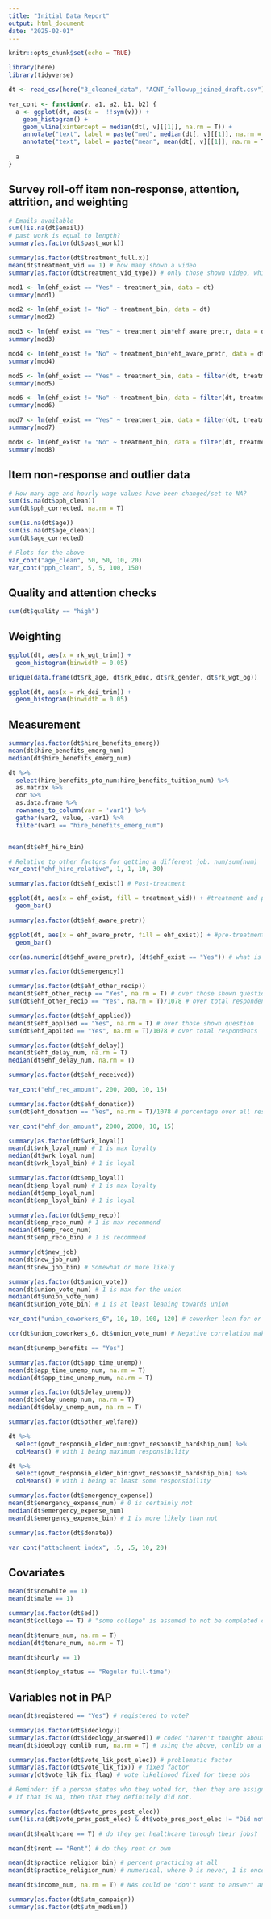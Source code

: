 ```yaml
---
title: "Initial Data Report"
output: html_document
date: "2025-02-01"
---
```


```r
knitr::opts_chunk$set(echo = TRUE)

library(here)
library(tidyverse)

dt <- read_csv(here("3_cleaned_data", "ACNT_followup_joined_draft.csv"))

var_cont <- function(v, a1, a2, b1, b2) {
  a <- ggplot(dt, aes(x =  !!sym(v))) +
    geom_histogram() +
    geom_vline(xintercept = median(dt[, v][[1]], na.rm = T)) +
    annotate("text", label = paste("med", median(dt[, v][[1]], na.rm = T)), x = a1, y = b1) +
    annotate("text", label = paste("mean", mean(dt[, v][[1]], na.rm = T)), x = a2, y = b2)
  
  a
}
```

## Survey roll-off item non-response, attention, attrition, and weighting

```r
# Emails available
sum(!is.na(dt$email))
# past work is equal to length?
summary(as.factor(dt$past_work))
```
```r
summary(as.factor(dt$treatment_full.x))
mean(dt$treatment_vid == 1) # how many shown a video
summary(as.factor(dt$treatment_vid_type)) # only those shown video, which one?
```
```r
mod1 <- lm(ehf_exist == "Yes" ~ treatment_bin, data = dt)
summary(mod1)

mod2 <- lm(ehf_exist != "No" ~ treatment_bin, data = dt)
summary(mod2)

mod3 <- lm(ehf_exist == "Yes" ~ treatment_bin*ehf_aware_pretr, data = dt)
summary(mod3)

mod4 <- lm(ehf_exist != "No" ~ treatment_bin*ehf_aware_pretr, data = dt)
summary(mod4)

mod5 <- lm(ehf_exist == "Yes" ~ treatment_bin, data = filter(dt, treatment_full.x != "vid0"))
summary(mod5)

mod6 <- lm(ehf_exist != "No" ~ treatment_bin, data = filter(dt, treatment_full.x != "vid0"))
summary(mod6)

mod7 <- lm(ehf_exist == "Yes" ~ treatment_bin, data = filter(dt, treatment_full.x != "ctrl"))
summary(mod7)

mod8 <- lm(ehf_exist != "No" ~ treatment_bin, data = filter(dt, treatment_full.x != "ctrl"))
summary(mod8)

```



## Item non-response and outlier data

```r
# How many age and hourly wage values have been changed/set to NA?
sum(is.na(dt$pph_clean))
sum(dt$pph_corrected, na.rm = T)

sum(is.na(dt$age))
sum(is.na(dt$age_clean))
sum(dt$age_corrected)

# Plots for the above
var_cont("age_clean", 50, 50, 10, 20)
var_cont("pph_clean", 5, 5, 100, 150)
```

## Quality and attention checks

```r
sum(dt$quality == "high")
```
## Weighting

```r
ggplot(dt, aes(x = rk_wgt_trim)) +
  geom_histogram(binwidth = 0.05)

unique(data.frame(dt$rk_age, dt$rk_educ, dt$rk_gender, dt$rk_wgt_og))

ggplot(dt, aes(x = rk_dei_trim)) +
  geom_histogram(binwidth = 0.05)
```

## Measurement

```r
summary(as.factor(dt$hire_benefits_emerg))
mean(dt$hire_benefits_emerg_num)
median(dt$hire_benefits_emerg_num)

dt %>%
  select(hire_benefits_pto_num:hire_benefits_tuition_num) %>%
  as.matrix %>%
  cor %>%
  as.data.frame %>%
  rownames_to_column(var = 'var1') %>%
  gather(var2, value, -var1) %>%
  filter(var1 == "hire_benefits_emerg_num")


mean(dt$ehf_hire_bin)

# Relative to other factors for getting a different job. num/sum(num)
var_cont("ehf_hire_relative", 1, 1, 10, 30)
```
```r
summary(as.factor(dt$ehf_exist)) # Post-treatment

ggplot(dt, aes(x = ehf_exist, fill = treatment_vid)) + #treatment and post-treatment ehf existance
  geom_bar()
```

```r
summary(as.factor(dt$ehf_aware_pretr))

ggplot(dt, aes(x = ehf_aware_pretr, fill = ehf_exist)) + #pre-treatment and post-treatment ehf existance
  geom_bar()

cor(as.numeric(dt$ehf_aware_pretr), (dt$ehf_exist == "Yes")) # what is the correlation between knowing pre-treatment and post-treatment?
```
```r
summary(as.factor(dt$emergency))
```
```r
summary(as.factor(dt$ehf_other_recip))
mean(dt$ehf_other_recip == "Yes", na.rm = T) # over those shown question
sum(dt$ehf_other_recip == "Yes", na.rm = T)/1078 # over total respondents
```
```r
summary(as.factor(dt$ehf_applied))
mean(dt$ehf_applied == "Yes", na.rm = T) # over those shown question
sum(dt$ehf_applied == "Yes", na.rm = T)/1078 # over total respondents

summary(as.factor(dt$ehf_delay))
mean(dt$ehf_delay_num, na.rm = T)
median(dt$ehf_delay_num, na.rm = T)
```
```r
summary(as.factor(dt$ehf_received))

var_cont("ehf_rec_amount", 200, 200, 10, 15)
```
```r
summary(as.factor(dt$ehf_donation))
sum(dt$ehf_donation == "Yes", na.rm = T)/1078 # percentage over all respondents

var_cont("ehf_don_amount", 2000, 2000, 10, 15)
```
```r
summary(as.factor(dt$wrk_loyal))
mean(dt$wrk_loyal_num) # 1 is max loyalty
median(dt$wrk_loyal_num)
mean(dt$wrk_loyal_bin) # 1 is loyal

summary(as.factor(dt$emp_loyal))
mean(dt$emp_loyal_num) # 1 is max loyalty
median(dt$emp_loyal_num)
mean(dt$emp_loyal_bin) # 1 is loyal
```
```r
summary(as.factor(dt$emp_reco))
mean(dt$emp_reco_num) # 1 is max recommend
median(dt$emp_reco_num)
mean(dt$emp_reco_bin) # 1 is recommend

summary(dt$new_job)
mean(dt$new_job_num)
mean(dt$new_job_bin) # Somewhat or more likely
```
```r
summary(as.factor(dt$union_vote))
mean(dt$union_vote_num) # 1 is max for the union
median(dt$union_vote_num)
mean(dt$union_vote_bin) # 1 is at least leaning towards union

var_cont("union_coworkers_6", 10, 10, 100, 120) # coworker lean for or against union

cor(dt$union_coworkers_6, dt$union_vote_num) # Negative correlation makes sense, since 0 is max for the union
```
```r
mean(dt$unemp_benefits == "Yes")

summary(as.factor(dt$app_time_unemp))
mean(dt$app_time_unemp_num, na.rm = T)
median(dt$app_time_unemp_num, na.rm = T)

summary(as.factor(dt$delay_unemp))
mean(dt$delay_unemp_num, na.rm = T)
median(dt$delay_unemp_num, na.rm = T)

summary(as.factor(dt$other_welfare))
```
```r
dt %>%
  select(govt_responsib_elder_num:govt_responsib_hardship_num) %>%
  colMeans() # with 1 being maximum responsibility

dt %>%
  select(govt_responsib_elder_bin:govt_responsib_hardship_bin) %>%
  colMeans() # with 1 being at least some responsibility

```

```r
summary(as.factor(dt$emergency_expense))
mean(dt$emergency_expense_num) # 0 is certainly not
median(dt$emergency_expense_num)
mean(dt$emergency_expense_bin) # 1 is more likely than not
```
```r
summary(as.factor(dt$donate))
```
```r
var_cont("attachment_index", .5, .5, 10, 20)
```
## Covariates

```r
mean(dt$nonwhite == 1)
mean(dt$male == 1)
```
```r
summary(as.factor(dt$ed))
mean(dt$college == T) # "some college" is assumed to not be completed college
```
```r
mean(dt$tenure_num, na.rm = T)
median(dt$tenure_num, na.rm = T)
```
```r
mean(dt$hourly == 1)
```
```r
mean(dt$employ_status == "Regular full-time")
```
## Variables not in PAP

```r
mean(dt$registered == "Yes") # registered to vote?

summary(as.factor(dt$ideology))
summary(as.factor(dt$ideology_answered)) # coded "haven't thought about it" as NA
mean(dt$ideology_conlib_num, na.rm = T) # using the above, conlib on a numerical scale. From 0 lib to 1 con

summary(as.factor(dt$vote_lik_post_elec)) # problematic factor
summary(as.factor(dt$vote_lik_fix)) # fixed factor
summary(dt$vote_lik_fix_flag) # vote likelihood fixed for these obs

# Reminder: if a person states who they voted for, then they are assigned that they definitely voted.
# If that is NA, then that they definitely did not.

summary(as.factor(dt$vote_pres_post_elec))
sum(!is.na(dt$vote_pres_post_elec) & dt$vote_pres_post_elec != "Did not vote for President")/1078 # turnout
```
```r
mean(dt$healthcare == T) # do they get healthcare through their jobs?
```
```r
mean(dt$rent == "Rent") # do they rent or own

mean(dt$practice_religion_bin) # percent practicing at all
mean(dt$practice_religion_num) # numerical, where 0 is never, 1 is once a week

mean(dt$income_num, na.rm = T) # NAs could be "don't want to answer" answers.
```
```r
summary(as.factor(dt$utm_campaign))
summary(as.factor(dt$utm_medium))
```


